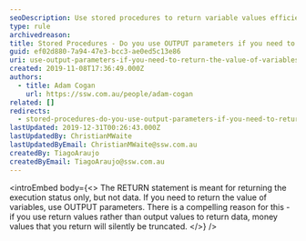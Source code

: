 ```yaml
---
seoDescription: Use stored procedures to return variable values efficiently and avoid silent truncation of money values.
type: rule
archivedreason:
title: Stored Procedures - Do you use OUTPUT parameters if you need to return the value of variables?
guid: ef02d880-7a94-47e3-bcc3-ae0ed5c13e86
uri: use-output-parameters-if-you-need-to-return-the-value-of-variables
created: 2019-11-08T17:36:49.000Z
authors:
  - title: Adam Cogan
    url: https://ssw.com.au/people/adam-cogan
related: []
redirects:
  - stored-procedures-do-you-use-output-parameters-if-you-need-to-return-the-value-of-variables
lastUpdated: 2019-12-31T00:26:43.000Z
lastUpdatedBy: ChristianMWaite
lastUpdatedByEmail: ChristianMWaite@ssw.com.au
createdBy: TiagoAraujo
createdByEmail: TiagoAraujo@ssw.com.au
---
```


<introEmbed
  body={<>
The RETURN statement is meant for returning the execution status only, but not data. If you need to return the value of variables, use OUTPUT parameters. There is a compelling reason for this - if you use return values rather than output values to return data, money values that you return will silently be truncated.
  </>}
/>
